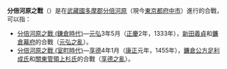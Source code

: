 '''分倍河原之戰'''（{{jp|j=分倍河原の戦い|hg=ぶばいがわらのたたかい|rm=Bubaigawaranotatakai|lead=yes}}）是在[[武藏國|武藏國]][[多摩郡|多摩郡]][[分倍河原|分倍河原]]（現今[[東京都|東京都]][[府中市_(東京都)|府中市]]）進行的合戰，可以指：
*[[分倍河原之戰_(鎌倉時代)|分倍河原之戰 (鎌倉時代)]]—[[元弘|元弘]]3年5月（[[正慶|正慶]]2年，1333年），[[新田義貞|新田義貞]]和[[鐮倉幕府|鐮倉幕府]]的合戰（[[元弘之亂|元弘之亂]]）。
*[[分倍河原之戰_(室町時代)|分倍河原之戰 (室町時代)]]—[[享德|享德]]4年1月（[[康正|康正]]元年，1455年），[[鐮倉公方|鐮倉公方]][[足利成氏|足利成氏]]和[[關東管領|關東管領]][[上杉氏|上杉氏]]的合戰（[[享德之亂|享德之亂]]）。

{{Disambiguation|Cat=六字战事消歧义}}
